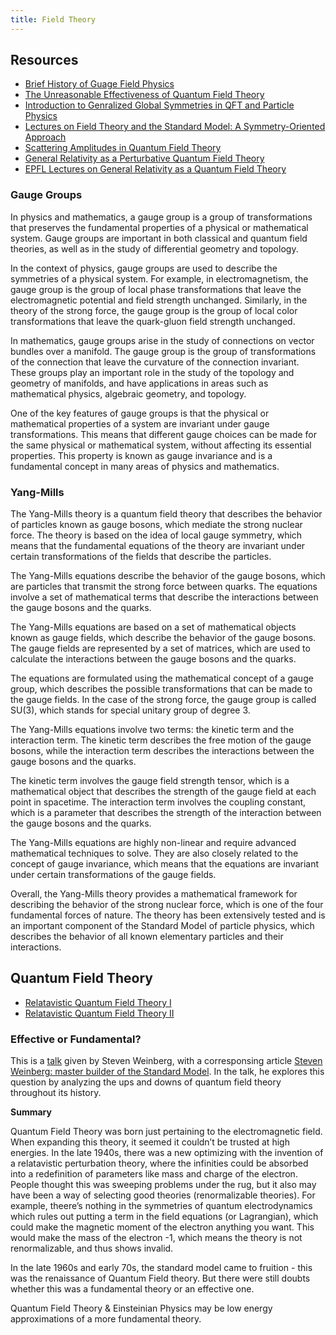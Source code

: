 ```yaml
---
title: Field Theory
---
```


## Resources

- [Brief History of Guage Field Physics](https://twitter.com/VergaraLautaro/status/1631617236057063424)
- [The Unreasonable Effectiveness of Quantum Field Theory](https://arxiv.org/abs/hep-th/9602122)
- [Introduction to Genralized Global Symmetries in QFT and Particle Physics](https://arxiv.org/abs/2306.00912)
- [Lectures on Field Theory and the Standard Model: A Symmetry-Oriented Approach](https://arxiv.org/abs/2306.08097)
- [Scattering Amplitudes in Quantum Field Theory](https://arxiv.org/abs/2306.05976)
- [General Relativity as a Perturbative Quantum Field Theory](https://blogs.umass.edu/grqft/)
- [EPFL Lectures on General Relativity as a Quantum Field Theory](https://arxiv.org/abs/1702.00319)

### Gauge Groups

In physics and mathematics, a gauge group is a group of transformations that preserves the fundamental properties of a physical or mathematical system. Gauge groups are important in both classical and quantum field theories, as well as in the study of differential geometry and topology.

In the context of physics, gauge groups are used to describe the symmetries of a physical system. For example, in electromagnetism, the gauge group is the group of local phase transformations that leave the electromagnetic potential and field strength unchanged. Similarly, in the theory of the strong force, the gauge group is the group of local color transformations that leave the quark-gluon field strength unchanged.

In mathematics, gauge groups arise in the study of connections on vector bundles over a manifold. The gauge group is the group of transformations of the connection that leave the curvature of the connection invariant. These groups play an important role in the study of the topology and geometry of manifolds, and have applications in areas such as mathematical physics, algebraic geometry, and topology.

One of the key features of gauge groups is that the physical or mathematical properties of a system are invariant under gauge transformations. This means that different gauge choices can be made for the same physical or mathematical system, without affecting its essential properties. This property is known as gauge invariance and is a fundamental concept in many areas of physics and mathematics.

### Yang-Mills

The Yang-Mills theory is a quantum field theory that describes the behavior of particles known as gauge bosons, which mediate the strong nuclear force. The theory is based on the idea of local gauge symmetry, which means that the fundamental equations of the theory are invariant under certain transformations of the fields that describe the particles.

The Yang-Mills equations describe the behavior of the gauge bosons, which are particles that transmit the strong force between quarks. The equations involve a set of mathematical terms that describe the interactions between the gauge bosons and the quarks.

The Yang-Mills equations are based on a set of mathematical objects known as gauge fields, which describe the behavior of the gauge bosons. The gauge fields are represented by a set of matrices, which are used to calculate the interactions between the gauge bosons and the quarks.

The equations are formulated using the mathematical concept of a gauge group, which describes the possible transformations that can be made to the gauge fields. In the case of the strong force, the gauge group is called SU(3), which stands for special unitary group of degree 3.

The Yang-Mills equations involve two terms: the kinetic term and the interaction term. The kinetic term describes the free motion of the gauge bosons, while the interaction term describes the interactions between the gauge bosons and the quarks.

The kinetic term involves the gauge field strength tensor, which is a mathematical object that describes the strength of the gauge field at each point in spacetime. The interaction term involves the coupling constant, which is a parameter that describes the strength of the interaction between the gauge bosons and the quarks.

The Yang-Mills equations are highly non-linear and require advanced mathematical techniques to solve. They are also closely related to the concept of gauge invariance, which means that the equations are invariant under certain transformations of the gauge fields.

Overall, the Yang-Mills theory provides a mathematical framework for describing the behavior of the strong nuclear force, which is one of the four fundamental forces of nature. The theory has been extensively tested and is an important component of the Standard Model of particle physics, which describes the behavior of all known elementary particles and their interactions.

## Quantum Field Theory

- [Relatavistic Quantum Field Theory I](https://ocw.mit.edu/courses/8-323-relativistic-quantum-field-theory-i-spring-2008/)
- [Relatavistic Quantum Field Theory II](https://ocw.mit.edu/courses/8-324-relativistic-quantum-field-theory-ii-fall-2010/)

### Effective or Fundamental?

This is a [talk](https://www.youtube.com/watch?v=1mQ0Yu2x9vE) given by Steven Weinberg, with a corresponsing article [Steven Weinberg: master builder of the Standard Model](https://cerncourier.com/a/steven-weinberg-master-builder-of-the-standard-model/). In the talk, he explores this question by analyzing the ups and downs of quantum field theory throughout its history.

**Summary** 

Quantum Field Theory was born just pertaining to the electromagnetic field. When expanding this theory, it seemed it couldn't be trusted at high energies. In the late 1940s, there was a new optimizing with the invention of a relatavistic perturbation theory, where the infinities could be absorbed into a redefinition of parameters like mass and charge of the electron. People thought this was sweeping problems under the rug, but it also may have been a way of selecting good theories (renormalizable theories). For example, theere's nothing in the symmetries of quantum electrodynamics which rules out putting a term in the field equations (or Lagrangian), which could make the magnetic moment of the electron anything you want. This would make the mass of the electron -1, which means the theory is not renormalizable, and thus shows invalid.

In the late 1960s and early 70s, the standard model came to fruition - this was the renaissance of Quantum Field theory. But there were still doubts whether this was a fundamental theory or an effective one.

Quantum Field Theory & Einsteinian Physics may be low energy approximations of a more fundamental theory.